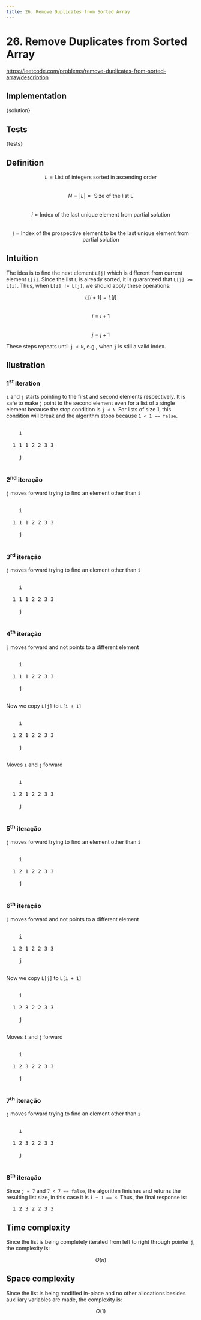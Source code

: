 ```yaml
---
title: 26. Remove Duplicates from Sorted Array
---
```



# 26. Remove Duplicates from Sorted Array

https://leetcode.com/problems/remove-duplicates-from-sorted-array/description

## Implementation

<CodeBlock language="python">{solution}</CodeBlock>

## Tests

<CodeBlock language="python">{tests}</CodeBlock>

## Definition

$$L = \text{List of integers sorted in ascending order}$$  
$$N = |L| = \text{ Size of the list L}$$  
$$i = \text{Index of the last unique element from partial solution}$$  
$$j = \text{Index of the prospective element to be the last unique element from partial solution}$$

## Intuition

The idea is to find the next element `L[j]` which is different from current element `L[i]`. Since the list `L` is already sorted, it is guaranteed that `L[j] >= L[i]`. Thus, when `L[i] != L[j]`, we should apply these operations:

$$L[i + 1] = L[j]$$  
$$i = i + 1$$  
$$j = j + 1$$

These steps repeats until `j < N`, e.g., when `j` is still a valid index.

## Ilustration

### 1<sup>st</sup> iteration

`i` and `j` starts pointing to the first and second elements respectively.
It is safe to make `j` point to the second element even for a list of a single element because the stop condition is `j < N`. For lists of size 1, this condition will break and the algorithm stops because `1 < 1 == false`.

<pre class="sample">
  <span class="i" style={{ "padding-left": "0ch" }}>
    i
  </span>
  1 1 1 2 2 3 3
  <span class="j" style={{ "padding-left": "2ch" }}>
    j
  </span>
</pre>

### 2<sup>nd</sup> iteração

`j` moves forward trying to find an element other than `i`

<pre class="sample">
  <span class="i" style={{ "padding-left": "0ch" }}>
    i
  </span>
  1 1 1 2 2 3 3
  <span class="j" style={{ "padding-left": "2ch" }}>
    j
  </span>
</pre>

### 3<sup>rd</sup> iteração

`j` moves forward trying to find an element other than `i`

<pre class="sample">
  <span class="i" style={{ "padding-left": "0ch" }}>
    i
  </span>
  1 1 1 2 2 3 3
  <span class="j" style={{ "padding-left": "4ch" }}>
    j
  </span>
</pre>

### 4<sup>th</sup> iteração

`j` moves forward and not points to a different element

<pre class="sample">
  <span class="i" style={{ "padding-left": "0ch" }}>
    i
  </span>
  1 1 1 2 2 3 3
  <span class="j" style={{ "padding-left": "6ch" }}>
    j
  </span>
</pre>

Now we copy `L[j]` to `L[i + 1]`

<pre class="sample">
  <span class="i" style={{ "padding-left": "0ch" }}>
    i
  </span>
  1 <span class="k">2</span> 1 2 2 3 3
  <span class="j" style={{ "padding-left": "6ch" }}>
    j
  </span>
</pre>

Moves `i` and `j` forward

<pre class="sample">
  <span class="i" style={{ "padding-left": "2ch" }}>
    i
  </span>
  1 <span class="k">2</span> 1 2 2 3 3
  <span class="j" style={{ "padding-left": "8ch" }}>
    j
  </span>
</pre>

### 5<sup>th</sup> iteração

`j` moves forward trying to find an element other than `i`

<pre class="sample">
  <span class="i" style={{ "padding-left": "2ch" }}>
    i
  </span>
  1 2 1 2 2 3 3
  <span class="j" style={{ "padding-left": "10ch" }}>
    j
  </span>
</pre>

### 6<sup>th</sup> iteração

`j` moves forward and not points to a different element

<pre class="sample">
  <span class="i" style={{ "padding-left": "2ch" }}>
    i
  </span>
  1 2 1 2 2 3 3
  <span class="j" style={{ "padding-left": "10ch" }}>
    j
  </span>
</pre>

Now we copy `L[j]` to `L[i + 1]`

<pre class="sample">
  <span class="i" style={{ "padding-left": "2ch" }}>
    i
  </span>
  1 2 <span class="k">3</span> 2 2 3 3
  <span class="j" style={{ "padding-left": "10ch" }}>
    j
  </span>
</pre>

Moves `i` and `j` forward

<pre class="sample">
  <span class="i" style={{ "padding-left": "4ch" }}>
    i
  </span>
  1 2 <span class="k">3</span> 2 2 3 3
  <span class="j" style={{ "padding-left": "12ch" }}>
    j
  </span>
</pre>

### 7<sup>th</sup> iteração

`j` moves forward trying to find an element other than `i`

<pre class="sample">
  <span class="i" style={{ "padding-left": "4ch" }}>
    i
  </span>
  1 2 <span class="k">3</span> 2 2 3 3
  <span class="j" style={{ "padding-left": "14ch" }}>
    j
  </span>
</pre>

### 8<sup>th</sup> iteração

Since `j = 7` and `7 < 7 == false`, the algorithm finishes and returns the resulting list size, in this case it is `i + 1 == 3`. Thus, the final response is:

<pre class="sample">
  1 2 3 <span class="strike">2 2 3 3</span>
</pre>

## Time complexity

Since the list is being completely iterated from left to right through pointer `j`, the complexity is:

$$O(n)$$

## Space complexity

Since the list is being modified in-place and no other allocations besides auxiliary variables are made, the complexity is:

$$O(1)$$
